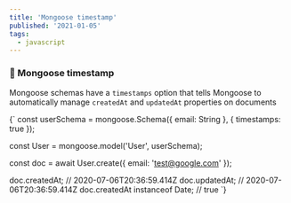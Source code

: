 ```yaml
---
title: 'Mongoose timestamp'
published: '2021-01-05'
tags:
  - javascript
---
```


### 🦡 Mongoose timestamp

Mongoose schemas have a `timestamps` option that tells Mongoose to automatically manage `createdAt` and `updatedAt` properties on documents

<CodeBlock language="js">{`
const userSchema = mongoose.Schema({
  email: String
}, { timestamps: true });
 
const User = mongoose.model('User', userSchema);
 
const doc = await User.create({ email: 'test@google.com' });
 
doc.createdAt; // 2020-07-06T20:36:59.414Z
doc.updatedAt; // 2020-07-06T20:36:59.414Z
doc.createdAt instanceof Date; // true
`}</CodeBlock>
